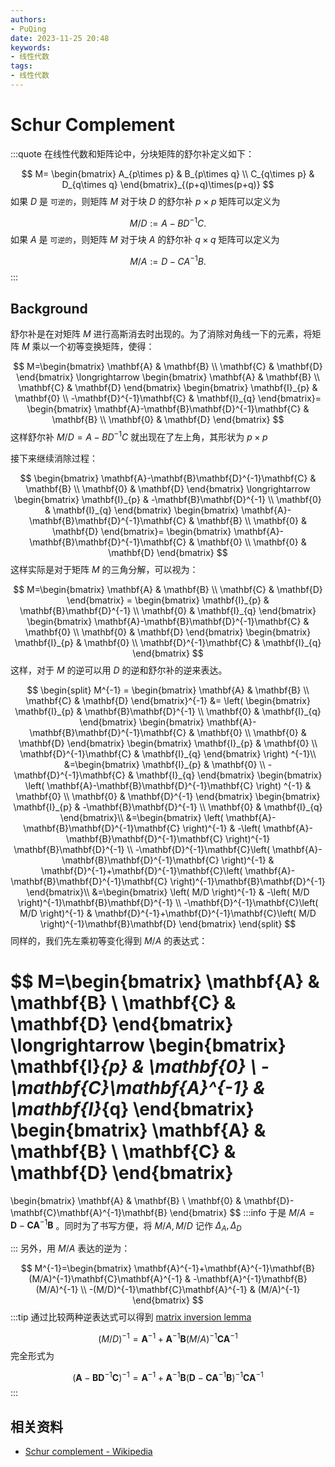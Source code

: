 ```yaml
---
authors:
- PuQing
date: 2023-11-25 20:48
keywords:
- 线性代数
tags:
- 线性代数
---
```

# Schur Complement

:::quote
在线性代数和矩阵论中，分块矩阵的舒尔补定义如下：

$$
M= \begin{bmatrix}
A_{p\times p} & B_{p\times q} \\
C_{q\times p} & D_{q\times q}
\end{bmatrix}_{(p+q)\times(p+q)}
$$
如果 $D$ 是 `可逆的`，则矩阵 $M$ 对于块 $D$ 的舒尔补 $p\times p$ 矩阵可以定义为


<!--truncate-->
$$
M / D:=A-B D^{-1} C .
$$
如果 $A$ 是 `可逆的`，则矩阵 $M$ 对于块 $A$ 的舒尔补 $q\times q$ 矩阵可以定义为

$$
M / A:=D-C A^{-1} B .
$$
:::
## Background

舒尔补是在对矩阵 $M$ 进行高斯消去时出现的。为了消除对角线一下的元素，将矩阵 $M$ 乘以一个初等变换矩阵，使得：

$$
M=\begin{bmatrix}
\mathbf{A} & \mathbf{B} \\
\mathbf{C} & \mathbf{D}
\end{bmatrix} \longrightarrow
\begin{bmatrix}
\mathbf{A} & \mathbf{B} \\
\mathbf{C} & \mathbf{D}
\end{bmatrix}
\begin{bmatrix}
\mathbf{I}_{p} & \mathbf{0} \\
-\mathbf{D}^{-1}\mathbf{C} & \mathbf{I}_{q}
\end{bmatrix}=
\begin{bmatrix}
\mathbf{A}-\mathbf{B}\mathbf{D}^{-1}\mathbf{C} & \mathbf{B} \\
\mathbf{0} & \mathbf{D}
\end{bmatrix}
$$
这样舒尔补 $M/D=A-BD^{-1}C$ 就出现在了左上角，其形状为 $p\times p$

接下来继续消除过程：

$$
\begin{bmatrix}
\mathbf{A}-\mathbf{B}\mathbf{D}^{-1}\mathbf{C} & \mathbf{B} \\
\mathbf{0} & \mathbf{D}
\end{bmatrix} \longrightarrow
\begin{bmatrix}
\mathbf{I}_{p} & -\mathbf{B}\mathbf{D}^{-1} \\
\mathbf{0} & \mathbf{I}_{q}
\end{bmatrix}
\begin{bmatrix}
\mathbf{A}-\mathbf{B}\mathbf{D}^{-1}\mathbf{C} & \mathbf{B} \\
\mathbf{0} & \mathbf{D}
\end{bmatrix}=
\begin{bmatrix}
\mathbf{A}-\mathbf{B}\mathbf{D}^{-1}\mathbf{C} & \mathbf{0} \\
\mathbf{0} & \mathbf{D}
\end{bmatrix}
$$
这样实际是对于矩阵 $M$ 的三角分解，可以视为：

$$
M=\begin{bmatrix}
\mathbf{A} & \mathbf{B} \\
\mathbf{C} & \mathbf{D}
\end{bmatrix} = \begin{bmatrix}
\mathbf{I}_{p} & \mathbf{B}\mathbf{D}^{-1} \\
\mathbf{0} & \mathbf{I}_{q}
\end{bmatrix}
\begin{bmatrix}
\mathbf{A}-\mathbf{B}\mathbf{D}^{-1}\mathbf{C} & \mathbf{0} \\
\mathbf{0} & \mathbf{D}
\end{bmatrix}
\begin{bmatrix}
\mathbf{I}_{p} & \mathbf{0} \\
\mathbf{D}^{-1}\mathbf{C} & \mathbf{I}_{q}
\end{bmatrix}
$$
这样，对于 $M$ 的逆可以用 $D$ 的逆和舒尔补的逆来表达。

$$
\begin{split}
M^{-1} = \begin{bmatrix}
\mathbf{A} & \mathbf{B} \\
\mathbf{C} & \mathbf{D}
\end{bmatrix}^{-1} &=
\left( 
\begin{bmatrix}
\mathbf{I}_{p} & \mathbf{B}\mathbf{D}^{-1} \\
\mathbf{0} & \mathbf{I}_{q}
\end{bmatrix}
\begin{bmatrix}
\mathbf{A}-\mathbf{B}\mathbf{D}^{-1}\mathbf{C} & \mathbf{0} \\
\mathbf{0} & \mathbf{D}
\end{bmatrix}
\begin{bmatrix}
\mathbf{I}_{p} & \mathbf{0} \\
\mathbf{D}^{-1}\mathbf{C} & \mathbf{I}_{q}
\end{bmatrix} 
\right) ^{-1}\\
&=\begin{bmatrix}
\mathbf{I}_{p} & \mathbf{0} \\
-\mathbf{D}^{-1}\mathbf{C} & \mathbf{I}_{q}
\end{bmatrix} 
\begin{bmatrix}
\left( \mathbf{A}-\mathbf{B}\mathbf{D}^{-1}\mathbf{C} \right) ^{-1} & \mathbf{0} \\
\mathbf{0} & \mathbf{D}^{-1}
\end{bmatrix}
\begin{bmatrix}
\mathbf{I}_{p} & -\mathbf{B}\mathbf{D}^{-1} \\
\mathbf{0} & \mathbf{I}_{q}
\end{bmatrix}\\
&=\begin{bmatrix}
\left( \mathbf{A}-\mathbf{B}\mathbf{D}^{-1}\mathbf{C} \right)^{-1} & -\left( \mathbf{A}-\mathbf{B}\mathbf{D}^{-1}\mathbf{C} \right)^{-1} \mathbf{B}\mathbf{D}^{-1} \\
-\mathbf{D}^{-1}\mathbf{C}\left( \mathbf{A}-\mathbf{B}\mathbf{D}^{-1}\mathbf{C} \right)^{-1} & \mathbf{D}^{-1}+\mathbf{D}^{-1}\mathbf{C}\left( \mathbf{A}-\mathbf{B}\mathbf{D}^{-1}\mathbf{C} \right)^{-1}\mathbf{B}\mathbf{D}^{-1} 
\end{bmatrix}\\
&=\begin{bmatrix}
\left( M/D \right)^{-1} & -\left( M/D \right)^{-1}\mathbf{B}\mathbf{D}^{-1} \\
-\mathbf{D}^{-1}\mathbf{C}\left( M/D \right)^{-1} & \mathbf{D}^{-1}+\mathbf{D}^{-1}\mathbf{C}\left( M/D \right)^{-1}\mathbf{B}\mathbf{D} 
\end{bmatrix}
\end{split}
$$
同样的，我们先左乘初等变化得到 $M/A$ 的表达式：

$$
M=\begin{bmatrix}
\mathbf{A} & \mathbf{B} \\
\mathbf{C} & \mathbf{D}
\end{bmatrix} \longrightarrow
\begin{bmatrix}
\mathbf{I}_{p} & \mathbf{0} \\
-\mathbf{C}\mathbf{A}^{-1} & \mathbf{I}_{q}
\end{bmatrix}
\begin{bmatrix}
\mathbf{A} & \mathbf{B} \\
\mathbf{C} & \mathbf{D}
\end{bmatrix}
=
\begin{bmatrix}
\mathbf{A} & \mathbf{B} \\
\mathbf{0} & \mathbf{D}-\mathbf{C}\mathbf{A}^{-1}\mathbf{B}
\end{bmatrix}
$$
:::info
于是 $M/A=\mathbf{D}-\mathbf{C}\mathbf{A}^{-1}\mathbf{B}$ 。同时为了书写方便，将 $M/A,M/D$ 记作 $\Delta_{A},\Delta_{D}$


:::
另外，用 $M/A$ 表达的逆为：

$$
M^{-1}=\begin{bmatrix}
\mathbf{A}^{-1}+\mathbf{A}^{-1}\mathbf{B}(M/A)^{-1}\mathbf{C}\mathbf{A}^{-1} & -\mathbf{A}^{-1}\mathbf{B}(M/A)^{-1} \\
-(M/D)^{-1}\mathbf{C}\mathbf{A}^{-1} & (M/A)^{-1}
\end{bmatrix}
$$
:::tip
通过比较两种逆表达式可以得到 [matrix inversion lemma](https://en.wikipedia.org/wiki/Woodbury_matrix_identity)

$$
(M/D)^{-1} = \mathbf{A}^{-1}+\mathbf{A}^{-1}\mathbf{B}(M/A)^{-1}\mathbf{C}\mathbf{A}^{-1}
$$
完全形式为

$$
(\mathbf{A}-\mathbf{B}\mathbf{D}^{-1}\mathbf{C})^{-1} = \mathbf{A}^{-1}+\mathbf{A}^{-1}\mathbf{B}(\mathbf{D}-\mathbf{C}\mathbf{A}^{-1}\mathbf{B})^{-1}\mathbf{C}\mathbf{A}^{-1}
$$
:::
## 相关资料

- [Schur complement - Wikipedia](https://en.wikipedia.org/wiki/Schur_complement)
